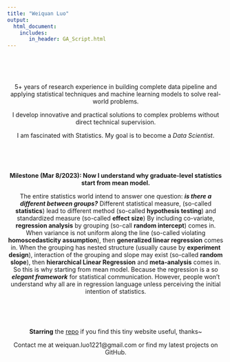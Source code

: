 ```yaml
---
title: "Weiquan Luo"
output: 
  html_document:
    includes:
       in_header: GA_Script.html
---
```



<script type="text/javascript" color="0,0,0" opacity='0.5' zIndex="-1" count="60" src="site_libs/canvas-nest/canvas-nest.js"></script>　

<style type="text/css">
h1.title {
  font-size: 38px;
  color: DarkRed;
  text-align: center;
}
.main-container {
  max-width: 1800px;
  margin-left: auto;
  margin-right: auto;
}
html,body{
  width:100%;
  height: 100%;
}

</style>


<br />


<center>


5+ years of research experience in building complete data pipeline and applying statistical techniques and machine learning models to solve real-world problems. 

I develop innovative and practical solutions to complex problems without direct technical supervision. 

I am fascinated with Statistics. My goal is to become a *Data Scientist*.

<br />


<br />

**Milestone (Mar 8/2023): Now I understand why graduate-level statistics start from mean model. **

The entire statistics world intend to answer one question: ***is there a different between groups?***
Different statistical measure, (so-called **statistics**) lead to different method (so-called **hypothesis testing**) and standardized measure (so-called **effect size**)
By including co-variate, **regression analysis** by grouping (so-call **random intercept**) comes in. 
When variance is not uniform along the line (so-called violating **homoscedasticity assumption**), then **generalized linear regression** comes in. 
When the grouping has nested structure (usually cause by **experiment design**), interaction of the grouping and slope may exist (so-called **random slope**), then **hierarchical Linear Regression** and **meta-analysis** comes in.
So this is why starting from mean model. Because the regression is a so ***elegant framework*** for statistical communication. However, people won't understand why all are in regression language unless perceiving the initial intention of statistics. 



<br />


<br />

**Starring** the [repo](https://github.com/WeiquanLuo/WeiquanLuo.github.io) if you find this tiny website useful, thanks~

Contact me at weiquan.luo1221@gmail.com or find my latest projects on GitHub.
</center>



